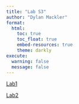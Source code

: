 ```yaml
---
title: "Lab S3"
author: "Dylan Mackler"
format:
  html:
    toc: true
    toc_float: true
    embed-resources: true
    theme: darkly
execute: 
  warning: false
  message: false
---
```


[Lab1](Lab1_DylanMackler.html)

[Lab2](Lab2_DylanMackler.html)
